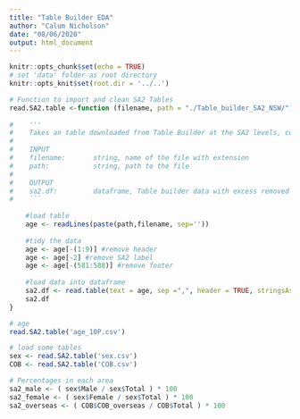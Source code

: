 ```yaml
---
title: "Table Builder EDA"
author: "Calum Nicholson"
date: "08/06/2020"
output: html_document
---
```


```r
knitr::opts_chunk$set(echo = TRUE)
# set 'data' folder as root directory
knitr::opts_knit$set(root.dir = '../..')
```

``` r
# Function to import and clean SA2 Tables
read.SA2.table <-function (filename, path = "./Table_builder_SA2_NSW/") {
  
#    '''
#    Takes an table downloaded from Table Builder at the SA2 levels, containing all NSW SA2 #areas, and converts it to a dataframe
#    
#    INPUT
#    filename:       string, name of the file with extension
#    path:           string, path to the file
#    
#    OUTPUT
#    sa2.df:         dataframe, Table builder data with excess removed
#    ```
  
    #load table
    age <- readLines(paste(path,filename, sep=''))
    
    #tidy the data
    age <- age[-(1:9)] #remove header
    age <- age[-2] #remove SA2 label
    age <- age[-(581:588)] #remove footer
    
    #load data into dataframe
    sa2.df <- read.table(text = age, sep =",", header = TRUE, stringsAsFactors = FALSE)
    sa2.df
}

# age
read.SA2.table('age_10P.csv')

```


``` r

# load some tables
sex <- read.SA2.table('sex.csv')
COB <- read.SA2.table('COB.csv')

# Percentages in each area
sa2_male <- ( sex$Male / sex$Total ) * 100
sa2_female <- ( sex$Female / sex$Total ) * 100
sa2_overseas <- ( COB$COB_overseas / COB$Total ) * 100

```






